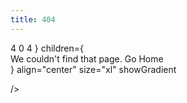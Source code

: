 ```yaml
---
title: 404
---
```




<BaseLayout>
  <Hero
    title={
      <div className="flex justify-center gap-12 lg:gap-24 lg:text-[5ch] mt-12 lg:mt-32 pb-24">
        <HeadlineNode>
          4
          <Handle
            type="target"
            position={Position.Right}
            id="4-target"
            className="top-1/2 -right-[8px]"
            handleWidthClass="w-4"
            handleHeightClass="h-8"
            handleClassName="border-none bg-purple-600"
            variant="xyflow"
            dashed={false}
          />
        </HeadlineNode>
        <HeadlineNode className="-top-14">
          0
          <Handle
            type="source"
            position={Position.Left}
            className="top-1/2 -left-[8px]"
            handleClassName="border-none bg-purple-600"
            handleWidthClass="w-4"
            handleHeightClass="h-8"
            id="0-source"
            to="4-target"
            variant="xyflow"
            svgClassName="stroke-purple-600"
            dashed={false}
          />
          <Handle
            type="source"
            position={Position.Right}
            className="top-1/2 -right-[8px]"
            handleClassName="border-none bg-purple-500"
            handleWidthClass="w-4"
            handleHeightClass="h-8"
            id="0.1-source"
            to="4.1-target"
            variant="xyflow"
            svgClassName="stroke-purple-500"
            dashed={false}
          />
        </HeadlineNode>
        <HeadlineNode className="top-8">
          4
           <Handle
            type="target"
            position={Position.Left}
            id="4.1-target"
            className="top-1/2 -left-[8px]"
            handleClassName="border-none bg-purple-500"
            andleWidthClass="w-4"
            handleHeightClass="h-8"
            variant="xyflow"
            dashed={false}
          />
        </HeadlineNode>
      </div>
    }
    children={
      <div className="flex flex-col items-center -mt-[40px]">
        <Text size="lg" className="block">We couldn't find that page.</Text>
        <Link href="/">
          <Text>
            Go Home <ArrowRightCircleIcon className="inline w-6 h-6 ml-1" />
          </Text>
        </Link>
      </div>
    }
    align="center"
    size="xl"
    showGradient

/>

</BaseLayout>
